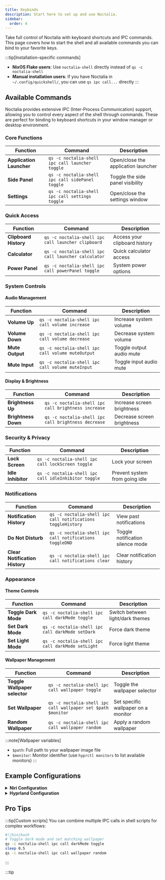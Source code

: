 ```yaml
---
title: Keybinds
description: Start here to set up and use Noctalia.
sidebar:
  order: 4
---
```


Take full control of Noctalia with keyboard shortcuts and IPC commands. This page covers how to start the shell and all available commands you can bind to your favorite keys.

:::tip[Installation-specific commands]
- **NixOS Flake users**: Use `noctalia-shell` directly instead of `qs -c noctalia-shell`
- **Manual installation users**: If you have Noctalia in `~/.config/quickshell/`, you can use `qs ipc call...` directly
:::

## Available Commands

Noctalia provides extensive IPC (Inter-Process Communication) support, allowing you to control every aspect of the shell through commands. These are perfect for binding to keyboard shortcuts in your window manager or desktop environment.

### Core Functions

| Function | Command | Description |
|----------|---------|-------------|
| **Application Launcher** | `qs -c noctalia-shell ipc call launcher toggle` | Open/close the application launcher |
| **Side Panel** | `qs -c noctalia-shell ipc call sidePanel toggle` | Toggle the side panel visibility |
| **Settings** | `qs -c noctalia-shell ipc call settings toggle` | Open/close the settings window |

### Quick Access

| Function | Command | Description |
|----------|---------|-------------|
| **Clipboard History** | `qs -c noctalia-shell ipc call launcher clipboard` | Access your clipboard history |
| **Calculator** | `qs -c noctalia-shell ipc call launcher calculator` | Quick calculator access |
| **Power Panel** | `qs -c noctalia-shell ipc call powerPanel toggle` | System power options |

### System Controls

#### Audio Management

| Function | Command | Description |
|----------|---------|-------------|
| **Volume Up** | `qs -c noctalia-shell ipc call volume increase` | Increase system volume |
| **Volume Down** | `qs -c noctalia-shell ipc call volume decrease` | Decrease system volume |
| **Mute Output** | `qs -c noctalia-shell ipc call volume muteOutput` | Toggle output audio mute |
| **Mute Input** | `qs -c noctalia-shell ipc call volume muteInput` | Toggle input audio mute |

#### Display & Brightness

| Function | Command | Description |
|----------|---------|-------------|
| **Brightness Up** | `qs -c noctalia-shell ipc call brightness increase` | Increase screen brightness |
| **Brightness Down** | `qs -c noctalia-shell ipc call brightness decrease` | Decrease screen brightness |

### Security & Privacy

| Function | Command | Description |
|----------|---------|-------------|
| **Lock Screen** | `qs -c noctalia-shell ipc call lockScreen toggle` | Lock your screen |
| **Idle Inhibitor** | `qs -c noctalia-shell ipc call idleInhibitor toggle` | Prevent system from going idle |

### Notifications

| Function | Command | Description |
|----------|---------|-------------|
| **Notification History** | `qs -c noctalia-shell ipc call notifications toggleHistory` | View past notifications |
| **Do Not Disturb** | `qs -c noctalia-shell ipc call notifications toggleDND` | Toggle notification silence mode |
| **Clear Notification History** | `qs -c noctalia-shell ipc call notifications clear` | Clear notification history |

### Appearance

#### Theme Controls

| Function | Command | Description |
|----------|---------|-------------|
| **Toggle Dark Mode** | `qs -c noctalia-shell ipc call darkMode toggle` | Switch between light/dark themes |
| **Set Dark Mode** | `qs -c noctalia-shell ipc call darkMode setDark` | Force dark theme |
| **Set Light Mode** | `qs -c noctalia-shell ipc call darkMode setLight` | Force light theme |

#### Wallpaper Management

| Function | Command | Description |
|----------|---------|-------------|
| **Toggle Wallpaper selector** | `qs -c noctalia-shell ipc call wallpaper toggle` | Toggle the wallpaper selector |
| **Set Wallpaper** | `qs -c noctalia-shell ipc call wallpaper set $path $monitor` | Set specific wallpaper on a monitor |
| **Random Wallpaper** | `qs -c noctalia-shell ipc call wallpaper random` | Apply a random wallpaper |

:::note[Wallpaper variables]
- `$path`: Full path to your wallpaper image file
- `$monitor`: Monitor identifier (use `hyprctl monitors` to list available monitors)
:::

## Example Configurations

<details>
<summary><strong>Niri Configuration</strong></summary>

Add these binds to your `~/.config/niri/config.kdl`:

```kdl
binds {
    // Core Noctalia binds
    Mod+Space { spawn "qs" "-c" "noctalia-shell" "ipc" "call" "launcher" "toggle"; }
    Mod+S { spawn "qs" "-c" "noctalia-shell" "ipc" "call" "sidePanel" "toggle"; }
    Mod+Comma { spawn "qs" "-c" "noctalia-shell" "ipc" "call" "settings" "toggle"; }

    // Audio controls
    XF86AudioRaiseVolume { spawn "qs" "-c" "noctalia-shell" "ipc" "call" "volume" "increase"; }
    XF86AudioLowerVolume { spawn "qs" "-c" "noctalia-shell" "ipc" "call" "volume" "decrease"; }
    XF86AudioMute { spawn "qs" "-c" "noctalia-shell" "ipc" "call" "volume" "muteOutput"; }

    // Brightness controls
    XF86MonBrightnessUp { spawn "qs" "-c" "noctalia-shell" "ipc" "call" "brightness" "increase"; }
    XF86MonBrightnessDown { spawn "qs" "-c" "noctalia-shell" "ipc" "call" "brightness" "decrease"; }

    // Utility shortcuts
    Mod+V { spawn "qs" "-c" "noctalia-shell" "ipc" "call" "launcher" "clipboard"; }
    Mod+C { spawn "qs" "-c" "noctalia-shell" "ipc" "call" "launcher" "calculator"; }
    Mod+L { spawn "qs" "-c" "noctalia-shell" "ipc" "call" "lockScreen" "toggle"; }
}
```

</details>

<details>
<summary><strong>Hyprland Configuration</strong></summary>

Add these binds to your `hyprland.conf`:

```bash
# Core Noctalia binds
bind = SUPER, SPACE, exec, qs -c noctalia-shell ipc call launcher toggle
bind = SUPER, S, exec, qs -c noctalia-shell ipc call sidePanel toggle
bind = SUPER, comma, exec, qs -c noctalia-shell ipc call settings toggle

# Audio controls
bindel = , XF86AudioRaiseVolume, exec, qs -c noctalia-shell ipc call volume increase
bindel = , XF86AudioLowerVolume, exec, qs -c noctalia-shell ipc call volume decrease
bindl = , XF86AudioMute, exec, qs -c noctalia-shell ipc call volume muteOutput

# Brightness controls
bindel = , XF86MonBrightnessUp, exec, qs -c noctalia-shell ipc call brightness increase
bindel = , XF86MonBrightnessDown, exec, qs -c noctalia-shell ipc call brightness decrease

# Utility shortcuts
bind = SUPER, V, exec, qs -c noctalia-shell ipc call launcher clipboard
bind = SUPER, C, exec, qs -c noctalia-shell ipc call launcher calculator
bind = SUPER, L, exec, qs -c noctalia-shell ipc call lockScreen toggle
```

</details>

## Pro Tips

:::tip[Custom scripts]
You can combine multiple IPC calls in shell scripts for complex workflows:

```bash
#!/bin/bash
# Toggle dark mode and set matching wallpaper
qs -c noctalia-shell ipc call darkMode toggle
sleep 0.5
qs -c noctalia-shell ipc call wallpaper random
```
:::

:::tip